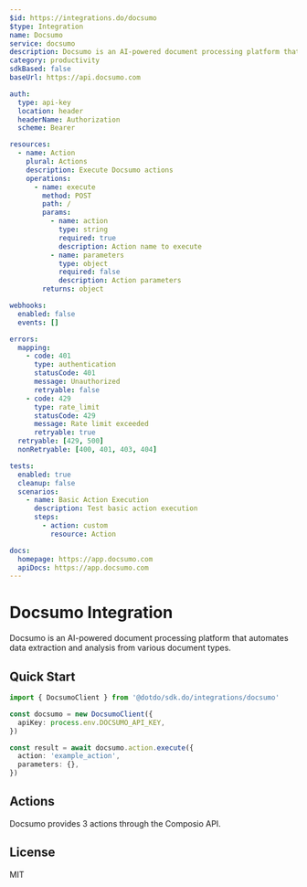 ```yaml
---
$id: https://integrations.do/docsumo
$type: Integration
name: Docsumo
service: docsumo
description: Docsumo is an AI-powered document processing platform that automates data extraction and analysis from various document types.
category: productivity
sdkBased: false
baseUrl: https://api.docsumo.com

auth:
  type: api-key
  location: header
  headerName: Authorization
  scheme: Bearer

resources:
  - name: Action
    plural: Actions
    description: Execute Docsumo actions
    operations:
      - name: execute
        method: POST
        path: /
        params:
          - name: action
            type: string
            required: true
            description: Action name to execute
          - name: parameters
            type: object
            required: false
            description: Action parameters
        returns: object

webhooks:
  enabled: false
  events: []

errors:
  mapping:
    - code: 401
      type: authentication
      statusCode: 401
      message: Unauthorized
      retryable: false
    - code: 429
      type: rate_limit
      statusCode: 429
      message: Rate limit exceeded
      retryable: true
  retryable: [429, 500]
  nonRetryable: [400, 401, 403, 404]

tests:
  enabled: true
  cleanup: false
  scenarios:
    - name: Basic Action Execution
      description: Test basic action execution
      steps:
        - action: custom
          resource: Action

docs:
  homepage: https://app.docsumo.com
  apiDocs: https://app.docsumo.com
---
```


# Docsumo Integration

Docsumo is an AI-powered document processing platform that automates data extraction and analysis from various document types.

## Quick Start

```typescript
import { DocsumoClient } from '@dotdo/sdk.do/integrations/docsumo'

const docsumo = new DocsumoClient({
  apiKey: process.env.DOCSUMO_API_KEY,
})

const result = await docsumo.action.execute({
  action: 'example_action',
  parameters: {},
})
```

## Actions

Docsumo provides 3 actions through the Composio API.

## License

MIT
